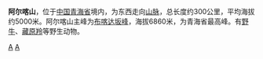'''阿尔喀山'''，位于[[中国|中国]][[青海省|青海省]]境内，为东西走向[[山脉|山脉]]，总长度约300公里，平均海拔约5000米。阿尔喀山主峰为[[布喀达坂峰|布喀达坂峰]]，海拔6860米，为青海省最高峰。有[[野牛|野牛]]、[[藏原羚|藏原羚]]等野生动物。

{{中国山脉}}

[[Category:中国山脉|A]]
[[Category:青海地理|A]]